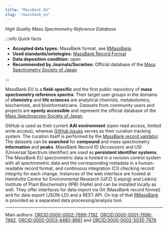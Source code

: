 ```yaml
---
title: "MassBank EU"
slug: "/massbank_eu"
---
```



_High Quality Mass Spectrometry Reference Database_

<RepoButton url="https://massbank.eu/" intro="Link to" name="MassBank EU" />
<RepoButton
    url="https://doi.org/10.25504/FAIRsharing.dk451a"
    intro="Entry on"
    name="FAIRsharing"
/>
<RepoButton
    url="http://doi.org/10.17616/R3K05Z"
    intro="Entry on"
    name="re3data"
/>

:::info Quick facts

-   **Accepted data types:** MassBank format, see [RMassBank](https://bioconductor.org/packages/release/bioc/html/RMassBank.html).
-   **Used standards/ontologies:** [MassBank Record Format](https://github.com/MassBank/MassBank-web/blob/main/Documentation/MassBankRecordFormat.md)
-   **Data deposition condition:** open
-   **Recommended by Journals/Societies:** Official database of the [Mass Spectrometry Society of Japan](https://www.mssj.jp/index_en.html)

:::

MassBank EU is a **field-specific** and the first public repository of **mass spectrometry reference spectra**. Their target user groups in the domains of **chemistry** and **life sciences** are analytical chemists, metabolomics, biochemists, and bioinformaticians. Datasets from community users and projects are **openly accessible** and represent the official database of the [Mass Spectroscopy Society of Japan](https://www.mssj.jp/index_en.html).

GitHub is used as their current **AAI environment** (open read access, limited write access), whereas [GitHub issues](https://github.com/MassBank/MassBank-web/issues) serves as their curation tracking system. The curation itself is performed by the [MassBank record validator](https://massbank.github.io/MassBank-documentation/contributor_documentation.html). The datasets can be **searched** for **compound** and mass spectrometry **information** and **peaks**. MassBank Record ID (Accession) and USI (Universal Spectrum Identifier) are used as **persistent identifier systems**. The MassBank EU spectrometric data is hosted in a revision control system with all spectrometric data and the corresponding metadata in a human-readable record format, and continuous integration (CI) checking record integrity for each change. Instances of the web interface are hosted at Helmholtz Centre for Environmental Research (UFZ) (Leipzig) and Leibniz Institute of Plant Biochemistry (IPB) (Halle) and can be installed locally as well. They offer interfaces for data import via Git (MassBank record format) and for data export (JSON-LD) and a REST API. On top of that [RMassBank](https://github.com/MassBank/RMassBank) is provided as a separated data processing/analysis tool.

---

Main authors: [ORCID:0000-0002-7899-7192](https://orcid.org/0000-0002-7899-7192), [ORCID:0000-0001-7696-7662](https://orcid.org/0000-0001-7696-7662), [ORCID:0000-0003-4480-8661](https://orcid.org/0000-0003-4480-8661) and [ORCID:0000-0002-5035-7978](https://orcid.org/0000-0002-5035-7978)
